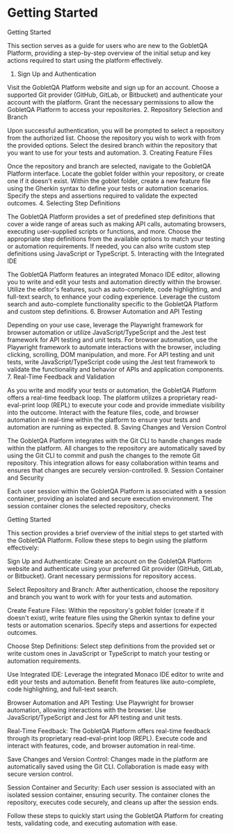 # Getting Started

Getting Started

This section serves as a guide for users who are new to the GobletQA Platform, providing a step-by-step overview of the initial setup and key actions required to start using the platform effectively.

1. Sign Up and Authentication

Visit the GobletQA Platform website and sign up for an account.
Choose a supported Git provider (GitHub, GitLab, or Bitbucket) and authenticate your account with the platform.
Grant the necessary permissions to allow the GobletQA Platform to access your repositories.
2. Repository Selection and Branch

Upon successful authentication, you will be prompted to select a repository from the authorized list.
Choose the repository you wish to work with from the provided options.
Select the desired branch within the repository that you want to use for your tests and automation.
3. Creating Feature Files

Once the repository and branch are selected, navigate to the GobletQA Platform interface.
Locate the goblet folder within your repository, or create one if it doesn't exist.
Within the goblet folder, create a new feature file using the Gherkin syntax to define your tests or automation scenarios.
Specify the steps and assertions required to validate the expected outcomes.
4. Selecting Step Definitions

The GobletQA Platform provides a set of predefined step definitions that cover a wide range of areas such as making API calls, automating browsers, executing user-supplied scripts or functions, and more.
Choose the appropriate step definitions from the available options to match your testing or automation requirements.
If needed, you can also write custom step definitions using JavaScript or TypeScript.
5. Interacting with the Integrated IDE

The GobletQA Platform features an integrated Monaco IDE editor, allowing you to write and edit your tests and automation directly within the browser.
Utilize the editor's features, such as auto-complete, code highlighting, and full-text search, to enhance your coding experience.
Leverage the custom search and auto-complete functionality specific to the GobletQA Platform and custom step definitions.
6. Browser Automation and API Testing

Depending on your use case, leverage the Playwright framework for browser automation or utilize JavaScript/TypeScript and the Jest test framework for API testing and unit tests.
For browser automation, use the Playwright framework to automate interactions with the browser, including clicking, scrolling, DOM manipulation, and more.
For API testing and unit tests, write JavaScript/TypeScript code using the Jest test framework to validate the functionality and behavior of APIs and application components.
7. Real-Time Feedback and Validation

As you write and modify your tests or automation, the GobletQA Platform offers a real-time feedback loop.
The platform utilizes a proprietary read-eval-print loop (REPL) to execute your code and provide immediate visibility into the outcome.
Interact with the feature files, code, and browser automation in real-time within the platform to ensure your tests and automation are running as expected.
8. Saving Changes and Version Control

The GobletQA Platform integrates with the Git CLI to handle changes made within the platform.
All changes to the repository are automatically saved by using the Git CLI to commit and push the changes to the remote Git repository.
This integration allows for easy collaboration within teams and ensures that changes are securely version-controlled.
9. Session Container and Security

Each user session within the GobletQA Platform is associated with a session container, providing an isolated and secure execution environment.
The session container clones the selected repository, checks



Getting Started

This section provides a brief overview of the initial steps to get started with the GobletQA Platform. Follow these steps to begin using the platform effectively:

Sign Up and Authenticate: Create an account on the GobletQA Platform website and authenticate using your preferred Git provider (GitHub, GitLab, or Bitbucket). Grant necessary permissions for repository access.

Select Repository and Branch: After authentication, choose the repository and branch you want to work with for your tests and automation.

Create Feature Files: Within the repository's goblet folder (create if it doesn't exist), write feature files using the Gherkin syntax to define your tests or automation scenarios. Specify steps and assertions for expected outcomes.

Choose Step Definitions: Select step definitions from the provided set or write custom ones in JavaScript or TypeScript to match your testing or automation requirements.

Use Integrated IDE: Leverage the integrated Monaco IDE editor to write and edit your tests and automation. Benefit from features like auto-complete, code highlighting, and full-text search.

Browser Automation and API Testing: Use Playwright for browser automation, allowing interactions with the browser. Use JavaScript/TypeScript and Jest for API testing and unit tests.

Real-Time Feedback: The GobletQA Platform offers real-time feedback through its proprietary read-eval-print loop (REPL). Execute code and interact with features, code, and browser automation in real-time.

Save Changes and Version Control: Changes made in the platform are automatically saved using the Git CLI. Collaboration is made easy with secure version control.

Session Container and Security: Each user session is associated with an isolated session container, ensuring security. The container clones the repository, executes code securely, and cleans up after the session ends.

Follow these steps to quickly start using the GobletQA Platform for creating tests, validating code, and executing automation with ease.